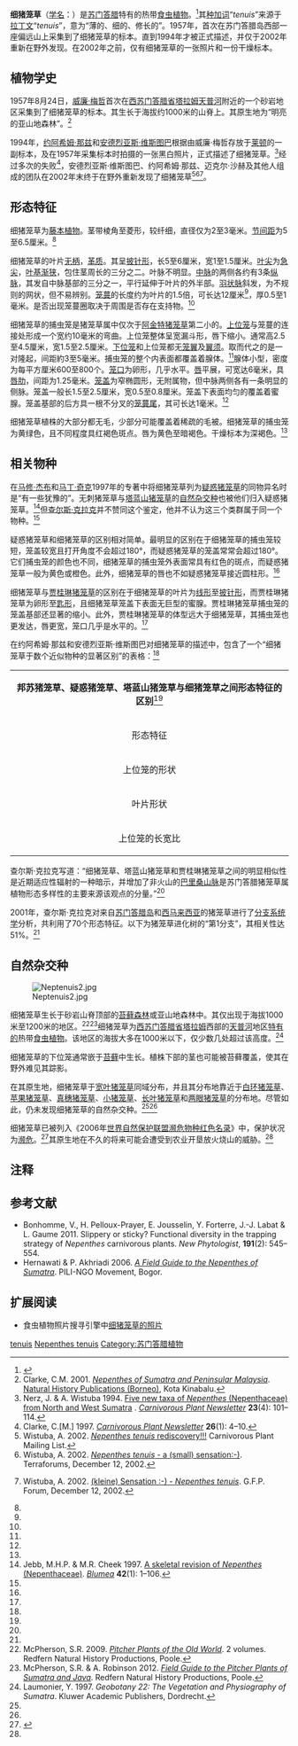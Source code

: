 {{noteTA
|G1=Carnivorous Plant
}}
{{Speciesbox
|image = Nepenthes tenuis4.jpg
|image_caption = 细猪笼草的[[下位捕虫笼|下位笼]]
|status = EN |status_system = iucn3.1
|taxon=Nepenthes tenuis
|authority = [[约阿希姆·那兹|Nerz]] & [[安德烈亚斯·维斯图巴|Wistuba]] (1994)<ref name=N&W />
|synonyms = *''Nepenthes dubia''<br><small>''auct. non'' [[B·H·丹瑟|Danser]]: [[马修·杰布|Jebb]] & [[马丁·奇克|Cheek]] (1997)<br>[=''[[疑惑猪笼草|N. dubia]]/N. tenuis/[[梨形猪笼草|N. × pyriformis]]'']</small>
}}

'''细猪笼草'''（[[学名|学名]]：''{{lang|la|Nepenthes tenuis}}''）是[[苏门答腊|苏门答腊]]特有的热带[[食虫植物|食虫植物]]。<ref name="夏洛特2007">{{cite book | title=[[食蟲植物觀賞&栽培圖鑑|食蟲植物觀賞&栽培圖鑑]] | publisher=商周出版 | author=夏洛特 | year=2007 | location=台北 | pages=78 | isbn=978-986-124-850-9}}</ref>其[[种加词|种加词]]“''tenuis''”来源于[[拉丁文|拉丁文]]“''tenuis''”，意为“薄的、细的、修长的”。1957年，首次在苏门答腊岛西部一座偏远山上采集到了细猪笼草的标本。直到1994年才被正式描述，并仅于2002年重新在野外发现。在2002年之前，仅有细猪笼草的一张照片和一份干燥标本。

== 植物学史 ==
{{multiple image
 | align     = left
 | direction = vertical
 | width     = 220
 | image1    = Nepenthes tenuis1.jpg
 | caption1  = 细猪笼草的莲座状植株
 | image2    = Neptenuis.jpg
 | caption2  = 附着支持物上的细猪笼草[[上位捕虫笼|上位笼]]
}}

1957年8月24日，[[威廉·梅哲|威廉·梅哲]]首次在[[西苏门答腊省|西苏门答腊省]][[塔拉姆|塔拉姆]]{{small|（Taram）}}[[天普河|天普河]]{{small|（Tjampo）}}附近的一个砂岩地区采集到了细猪笼草的标本。{{refn|[[威廉·梅哲|威廉·梅哲]]于8月20日至28日对天普地区的森林进行了考察。<ref>van Steenis-Kruseman, M.J., ''et al.'' 2006. [http://www.nationaalherbarium.nl/FMCollectors/M/MeijerW.htm Cyclopaedia of Malesian Collectors: Prof.dr. Willem ('Wim') Meijer]. Nationaal Herbarium Nederland.</ref>8月24日，他采集到了细猪笼草的标本，同时也采集到了[[宽叶猪笼草|宽叶猪笼草]]的[[模式标本|模式标本]]<ref name=Clarke />及[[长叶猪笼草|长叶猪笼草]]的第一份已知的标本<ref name=N&W />。|name=N&W1|group="注"}}其生长于海拔约1000米的山脊上。其原生地为“明亮的亚山地森林”。<ref name=Clarke>Clarke, C.M. 2001. ''[[苏门答腊岛与西马来西亚的猪笼草|Nepenthes of Sumatra and Peninsular Malaysia]]''. [[自然历史出版社_(婆罗洲)|Natural History Publications (Borneo)]], Kota Kinabalu.</ref>

1994年，[[约阿希姆·那兹|约阿希姆·那兹]]和[[安德烈亚斯·维斯图巴|安德烈亚斯·维斯图巴]]根据由威廉·梅哲存放于[[莱顿|莱顿]]的一副标本{{refn|细猪笼草的模式标本为编号“''Meijer 6949'' H.L.B. No. 958.86.006 (L)”的标本。<ref name=N&W />|name=N&W2|group="注"}}，及在1957年采集标本时拍摄的一张黑白照片，正式描述了细猪笼草{{refn|细猪笼草原[[拉丁文|拉丁文]]描述：<ref name=N&W />{{Cquote|Planta tenuis. Folia mediocria sessilia lamina lanceolata, nervis longitudinalibus utrinque 3, basi attenuata 2/3 caulis amplectente. Vagina 0. Ascidia rosularum et inferiora ignota. Ascidia superiora parva, infundibuliformia, costis 2 elevatis; peristimio operculum versus accuminato in collum breve elevato, 6 mm lato, costis 1/8 mm distantibus; operculo anguste elliptico, facie inferiore piano. Inflorescentia ignota.}}|name=N&W3|group="注"}}。<ref name=N&W>Nerz, J. & A. Wistuba 1994. [http://www.carnivorousplants.org/cpn/Species/v23n4p101_114.html Five new taxa of ''Nepenthes'' (Nepenthaceae) from North and West Sumatra] {{Wayback|url=http://www.carnivorousplants.org/cpn/Species/v23n4p101_114.html |date=20110805161400 }}. ''[[食虫植物通讯|Carnivorous Plant Newsletter]]'' '''23'''(4): 101–114.</ref>经过多次的失败<ref>Clarke, C.[M.] 1997. {{PDFlink|[http://www.carnivorousplants.org/cpn/articles/CPNv26n1p4_10.pdf Another Nice Trip to Sumatra.]|1.57 [[Mebibyte|MiB]]<!-- application/pdf, 1647999 bytes -->}} ''[[食虫植物通讯|Carnivorous Plant Newsletter]]'' '''26'''(1): 4–10.</ref>，安德烈亚斯·维斯图巴、约阿希姆·那兹、迈克尔·沙赫及其他人组成的团队在2002年末终于在野外重新发现了细猪笼草<ref>Wistuba, A. 2002. [http://www.carnivorousplants.org/cplist/MsgDetails.php?id=40765 ''Nepenthes tenuis'' rediscovery!!!] {{webarchive|url=https://web.archive.org/web/20110605175605/http://www.carnivorousplants.org/cplist/MsgDetails.php?id=40765 |date=2011-06-05 }} Carnivorous Plant Mailing List.</ref><ref>Wistuba, A. 2002. [http://www.terraforums.com/forums/showthread.php?83097-Nepenthes-tenuis-a-%28small%29-sensation-%29 ''Nepenthes tenuis'' - a (small) sensation:-)]. Terraforums, December 12, 2002. <!--http://www.webcitation.org/6JlMNoFtr--></ref><ref>{{de icon}} Wistuba, A. 2002. [http://forum.carnivoren.org/index.php?/topic/18566-kleine-sensation-nepenthes-tenuis/ (kleine) Sensation :-) - ''Nepenthes tenuis'']. G.F.P. Forum, December 12, 2002. <!--http://www.webcitation.org/6JlMc3iTb--></ref>。

== 形态特征 ==
细猪笼草为[[藤本植物|藤本植物]]。茎带棱角至菱形，较纤细，直径仅为2至3毫米。[[节间距|节间距]]为5至6.5厘米。<ref name=N&W />

细猪笼草的叶片[[wikt:无柄|无柄]]，[[wikt:革质|革质]]。其呈[[wikt:披针形|披针形]]，长5至6厘米，宽1至1.5厘米。[[叶尖|叶尖]]为[[wikt:急尖|急尖]]，[[叶基|叶基]][[wikt:渐狭|渐狭]]，包住茎周长的三分之二。叶脉不明显。[[中脉|中脉]]的两侧各约有3条[[纵脉|纵脉]]，其发自中脉基部的三分之一，平行延伸于叶片的外半部。[[羽状脉|羽状脉]]斜发，为不规则的网状，但不易辨别。[[笼蔓|笼蔓]]的长度约为叶片的1.5倍，可长达12厘米<ref name=Clarke />，厚0.5至1毫米。是否出现笼蔓圈取决于周围是否存在支持物。<ref name=N&W />

细猪笼草的捕虫笼是猪笼草属中仅次于[[阿金特猪笼草|阿金特猪笼草]]{{small|（''N. argentii''）}}第二小的。[[上位捕虫笼|上位笼]]与笼蔓的连接处形成一个宽约10毫米的弯曲。上位笼整体呈宽漏斗形，唇下缩小。通常高2.5至4.5厘米，宽1.5至2.5厘米。[[下位捕虫笼|下位笼]]和上位笼都无[[笼翼|笼翼]]及[[翼须|翼须]]。取而代之的是一对隆起，间距約3至5毫米。捕虫笼的整个内表面都覆盖着腺体。<ref name=Clarke />腺体小型，密度为每平方厘米600至800个。[[笼口|笼口]]为卵形，几乎水平。[[猪笼草#形态特征|唇]]平展，可宽达6毫米，具[[唇肋|唇肋]]，间距为1.25毫米。[[笼盖|笼盖]]为窄椭圆形，无附属物，但中脉两侧各有一条明显的侧脉。笼盖一般长1.5至2.5厘米，宽0.5至0.8厘米。笼盖下表面均匀的覆盖着蜜腺。笼盖基部的后方具一根不分叉的[[笼蔓尾|笼蔓尾]]，其可长达1毫米。<ref name=N&W />

细猪笼草植株的大部分都无毛，少部分可能覆盖着稀疏的毛被。细猪笼草的捕虫笼为黄绿色，且不同程度具红褐色斑点。唇为黄色至暗褐色。干燥标本为深褐色。<ref name=N&W />

== 相关物种 ==
在[[马修·杰布|马修·杰布]]和[[马丁·奇克|马丁·奇克]]1997年的专著中将细猪笼草列为[[疑惑猪笼草|疑惑猪笼草]]{{small|（''N. dubia''）}}的同物异名时是“有一些犹豫的”。无刺猪笼草与[[塔蓝山猪笼草|塔蓝山猪笼草]]的[[自然杂交种|自然杂交种]]{{small|（''N. inermis'' × ''N. talangensis''，[[梨形猪笼草|梨形猪笼草]]）}}也被他们归入疑惑猪笼草。<ref>Jebb, M.H.P. & M.R. Cheek 1997. [[猪笼草属（猪笼草科）的框架性修订|A skeletal revision of ''Nepenthes'' (Nepenthaceae)]]. ''[[布卢姆－植物分类学与植物地理学杂志|Blumea]]'' '''42'''(1): 1–106.</ref>但[[查尔斯·克拉克_(植物学家)|查尔斯·克拉克]]并不赞同这个鉴定，他并不认为这三个类群属于同一个物种。<ref name=Clarke />

疑惑猪笼草和细猪笼草的区别相对简单。最明显的区别在于细猪笼草的捕虫笼较短，笼盖较宽且打开角度不会超过180°，而疑惑猪笼草的笼盖常常会超过180°。它们捕虫笼的颜色也不同，细猪笼草的捕虫笼外表面常具有红色的斑点，而疑惑猪笼草一般为黄色或橙色。此外，细猪笼草的唇也不如疑惑猪笼草接近圆柱形。<ref name=Clarke />

细猪笼草与[[贾桂琳猪笼草|贾桂琳猪笼草]]{{small|（''N. jacquelineae''）}}的区别在于细猪笼草的叶片为[[wikt:线形|线形]]至[[wikt:披针形|披针形]]，而贾桂琳猪笼草为卵形至[[wikt:匙形|匙形]]，且细猪笼草笼盖下表面无巨型的蜜腺。贾桂琳猪笼草捕虫笼的笼盖基部还显著的缩小。此外，贾桂琳猪笼草的体型远大于细猪笼草，其捕虫笼也更发达，唇更宽，笼口几乎是水平的。<ref name=Clarke />

在约阿希姆·那兹和安德烈亚斯·维斯图巴对细猪笼草的描述中，包含了一个“细猪笼草于数个近似物种的显著区别”的表格：<ref name=N&W />

{| cellpadding="1" border="0" style="margin: 1em auto 1em auto; width:900px; border:1px #bbbbbb solid; font-size:85%; {{box-shadow|4px|4px|6px|#A0A0A0}} {{border-radius|5px}}"
|- align="center" bgcolor=#90ee90
| colspan="5" align="center" | '''邦苏猪笼草、疑惑猪笼草、塔蓝山猪笼草与细猪笼草之间形态特征的区别'''{{small|（Nerz & Wistuba (1994)）}}<ref name=N&W />
|- bgcolor=#eeffee
! 形态特征 !! 邦苏猪笼草 !! 疑惑猪笼草 !! 塔蓝山猪笼草 !! 细猪笼草
|-
| 上位笼的形状 || 管状至漏斗形 || 下半部为管状，上半部为漏斗形 || 下半部为管状至窄漏斗形，上半部为卵形 || 宽漏斗形，笼口下缩小
|-
| 叶片形状 || 圆形 || 窄楔形 || 宽卵形 || 非常窄的椭圆形
|-
| 上位笼的长宽比 || 3.3 || 1.9 || 2.3 || 1.75
|}
{{multiple image
 | footer    = 疑惑猪笼草的上位笼（左），细猪笼草的上位笼（右）
 | image1    = Nepenthesdubia1.jpg
 | width1    = 190
 | image2    = Nepenthes tenuis5.jpg
 | width2    = 200
}}

查尔斯·克拉克写道：“细猪笼草、塔蓝山猪笼草和贾桂琳猪笼草之间的明显相似性是近期适应性辐射的一种暗示，并增加了非火山的[[巴里桑山脉|巴里桑山脉]]是苏门答腊猪笼草属植物形态多样性的主要来源该观点的分量。”<ref name=Clarke />

2001年，查尔斯·克拉克对来自[[苏门答腊岛|苏门答腊岛]]和[[西马来西亚|西马来西亚]]的猪笼草进行了[[分支系统学|分支系统学]]分析，共利用了70个形态特征。以下为猪笼草进化树的“第1分支”，其相关性达51%。<ref name=Clarke />

{{clade| style=font-size:100%;line-height:80%
|label1=
|1={{clade
 |label1=51%
 |1={{clade
    |1=[[马兜铃猪笼草|马兜铃猪笼草]]
    |label3=<span style="color:white;">unnamed</span>
    |3={{clade
       |label1=<span style="color:white;">unnamed</span>
       |1={{clade
          |1='''细猪笼草'''
          }} 
       |label2=<span style="color:white;">unnamed</span>
       |2={{clade
          |label1=95%
          |1={{clade
             |1=[[疑惑猪笼草|疑惑猪笼草]]
             |2=[[无刺猪笼草|无刺猪笼草]]
             }}
          }}     
       }}
    }}
 }}
}}

== 自然杂交种 ==
[[Image:Neptenuis2.jpg|thumb]]

细猪笼草生长于砂岩山脊顶部的[[苔藓森林|苔藓森林]]或亚山地森林中。其仅出现于海拔1000米至1200米的地区。<ref name=McPherson>McPherson, S.R. 2009. ''[[旧大陆的猪笼草|Pitcher Plants of the Old World]]''. 2 volumes. Redfern Natural History Productions, Poole.</ref><ref name=JavaSumatra>McPherson, S.R. & A. Robinson 2012. ''[[苏门答腊与爪哇的猪笼草野外指南|Field Guide to the Pitcher Plants of Sumatra and Java]]''. Redfern Natural History Productions, Poole.</ref>细猪笼草为[[西苏门答腊省|西苏门答腊省]][[塔拉姆|塔拉姆]]西部的[[天普河|天普河]]地区[[特有种|特有的]]热带[[食虫植物|食虫植物]]。该地区的海拔大多在1000米以下，仅少数几处超过该高度。<ref>Laumonier, Y. 1997. ''Geobotany 22: The Vegetation and Physiography of Sumatra''. Kluwer Academic Publishers, Dordrecht.</ref>

细猪笼草的下位笼通常嵌于[[苔藓|苔藓]]中生长。植株下部的茎也可能被苔藓覆盖，使其在野外难见其踪影。

在其原生地，细猪笼草于[[宽叶猪笼草|宽叶猪笼草]]{{small|（''N. adnata''）}}同域分布，并且其分布地靠近于[[白环猪笼草|白环猪笼草]]{{small|（''N. albomarginata''）}}、[[苹果猪笼草|苹果猪笼草]]{{small|（''N. ampullaria''）}}、[[真穗猪笼草|真穗猪笼草]]{{small|（''N. eustachya''）}}、[[小猪笼草|小猪笼草]]{{small|（''N. gracilis''）}}、[[长叶猪笼草|长叶猪笼草]]{{small|（''N. longifolia''）}}和[[两眼猪笼草|两眼猪笼草]]{{small|（''N. reinwardtiana''）}}的分布地。尽管如此，仍未发现细猪笼草的自然杂交种。<ref name=Clarke /><ref name=McPherson />

细猪笼草已被列入《2006年[[世界自然保护联盟濒危物种红色名录|世界自然保护联盟濒危物种红色名录]]》中，保护状况为[[濒危物种|濒危]]。<ref>{{IUCN2006|assessors=Clarke, C.M., R. Cantley, J. Nerz, H. Rischer & A. Witsuba|year=2000|id=39703|title=Nepenthes tenuis|downloaded=12 May 2006}}</ref>其原生地在不久的将来可能会遭受到农业开垦放火烧山的威胁。<ref name=Clarke />

== 注释 ==
{{reflist|group="注"|2}}

== 参考文献 ==
{{reflist|2}}
{{refbegin|2}}
* Bonhomme, V., H. Pelloux-Prayer, E. Jousselin, Y. Forterre, J.-J. Labat & L. Gaume 2011. Slippery or sticky? Functional diversity in the trapping strategy of ''Nepenthes'' carnivorous plants. ''New Phytologist'', '''191'''(2): 545–554. {{DOI|10.1111/j.1469-8137.2011.03696.x}}
* Hernawati & P. Akhriadi 2006. ''[[苏门答腊的猪笼草野外指南|A Field Guide to the Nepenthes of Sumatra]]''. PILI-NGO Movement, Bogor.
{{refend}}

== 扩展阅读 ==
{{refbegin}}
* 食虫植物照片搜寻引擎中[http://www.cpphotofinder.com/nepenthes-tenax-461.html 细猪笼草的照片]
{{commons-inline|Nepenthes tenuis|细猪笼草}}
{{wikispecies-inline|Nepenthes tenuis|细猪笼草}}
{{refend}}

{{猪笼草属}}
{{Taxonbar|from=Q4912190}}

[[Category:猪笼草属|tenuis]]
[[Category:亚洲食虫植物|Nepenthes tenuis]]
[[Category:苏门答腊植物|Category:苏门答腊植物]]